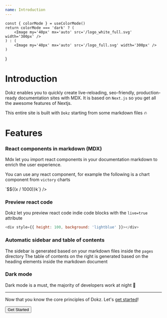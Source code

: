 ```yaml
---
name: Introduction
---
```



    const { colorMode } = useColorMode()
    return colorMode === 'dark' ? (
        <Image my='40px' mx='auto' src='/logo_white_full.svg' width='300px' />
    ) : (
        <Image my='40px' mx='auto' src='/logo_full.svg' width='300px' />
    )
}

<Logo />

# Introduction

Dokz enables you to quickly create live-reloading, seo-friendly, production-ready documentation sites with MDX.
It is based on `Next.js` so you get all the awesome features of Nextjs.

This entire site is built with `Dokz` starting from some markdown files 🔥

# Features

### React components in markdown (MDX)

Mdx let you import react components in your documentation markdown to enrich the user experience.

You can use any react component, for example the following is a chart component from `victory` charts

<Box fontSize='14px' maxW='500px'>
    <VictoryChart theme={VictoryTheme.material} domainPadding={20}>
        <VictoryAxis
            tickValues={[1, 2, 3, 4]}
            tickFormat={['Quarter 1', 'Quarter 2', 'Quarter 3', 'Quarter 4']}
        />
        <VictoryAxis dependentAxis tickFormat={(x) => `$${(x / 1000)}k`} />
        <VictoryBar
            data={[
                { quarter: 1, earnings: 13000 },
                { quarter: 2, earnings: 16500 },
                { quarter: 3, earnings: 14250 },
                { quarter: 4, earnings: 19000 },
            ]}
            x='quarter'
            y='earnings'
        />
    </VictoryChart>
</Box>

### Preview react code

Dokz let you preview react code indie code blocks with the `live=true` attribute

```js live=true
<div style={{ height: 100, background: 'lightblue' }}></div>
```

### Automatic sidebar and table of contents

The sidebar is generated based on your markdown files inside the `pages` directory
The table of contents on the right is generated based on the heading elements inside the markdown document

### Dark mode

Dark mode is a must, the majority of developers work at night 🌙

---

Now that you know the core principles of Dokz. Let's [get started](/docs/getting-started)!

<Box my='40px' alignSelf='center'>
    <Button href='/docs/getting-started'>Get Started</Button>
</Box>
